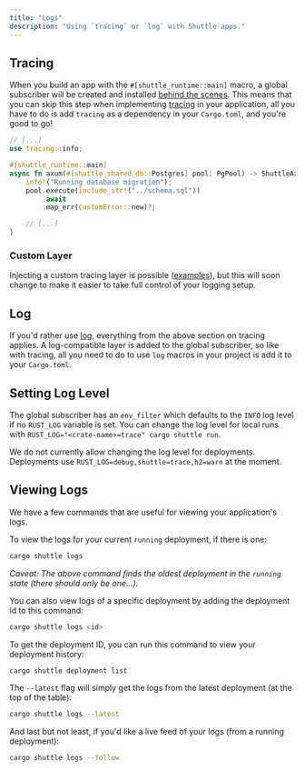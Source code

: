 ```yaml
---
title: "Logs"
description: "Using `tracing` or `log` with Shuttle apps."
---
```


## Tracing

When you build an app with the `#[shuttle_runtime::main]` macro, a global subscriber will be created and installed
[behind the scenes](https://github.com/shuttle-hq/shuttle/blob/v0.25.0/codegen/src/shuttle_main/mod.rs#L279-L289).
This means that you can skip this step when implementing [tracing](https://docs.rs/tracing/latest/tracing/) in your application, all you have to do is add `tracing` as a dependency in your `Cargo.toml`, and you're good to go!

```rust
// [...]
use tracing::info;

#[shuttle_runtime::main]
async fn axum(#[shuttle_shared_db::Postgres] pool: PgPool) -> ShuttleAxum {
    info!("Running database migration");
    pool.execute(include_str!("../schema.sql"))
        .await
        .map_err(CustomError::new)?;

    // [...]
}
```

### Custom Layer

Injecting a custom tracing layer is possible ([examples](https://github.com/shuttle-hq/shuttle-examples/tree/main/tracing)), but this will soon change to make it easier to take full control of your logging setup.

## Log

If you'd rather use [log](https://docs.rs/log/latest/log/), everything from the above section on tracing applies.
A log-compatible layer is added to the global subscriber, so like with tracing, all you need to do to use `log` macros
in your project is add it to your `Cargo.toml`.

## Setting Log Level

The global subscriber has an `env_filter` which defaults to the `INFO` log level if no `RUST_LOG` variable is set. You can change the log level for local runs with `RUST_LOG="<crate-name>=trace" cargo shuttle run`.

We do not currently allow changing the log level for deployments. Deployments use `RUST_LOG=debug,shuttle=trace,h2=warn` at the moment.

## Viewing Logs

We have a few commands that are useful for viewing your application's logs.

To view the logs for your current `running` deployment, if there is one:

```bash
cargo shuttle logs
```

*Caveat: The above command finds the oldest deployment in the `running` state (there should only be one...).*

You can also view logs of a specific deployment by adding the deployment id to this command:

```bash
cargo shuttle logs <id>
```

To get the deployment ID, you can run this command to view your deployment history:

```bash
cargo shuttle deployment list
```

The `--latest` flag will simply get the logs from the latest deployment (at the top of the table):

```bash
cargo shuttle logs --latest
```

And last but not least, if you'd like a live feed of your logs (from a running deployment):

```bash
cargo shuttle logs --follow
```

